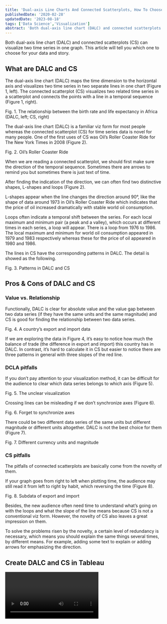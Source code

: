 ```yaml
---
title: 'Dual-axis Line Charts And Connected Scatterplots, How To Choose?'
publishedDate: '2020-02-28'
updatedDate: '2023-08-18'
tags: ['Data Science','Visualization']
abstract: 'Both dual-axis line chart (DALC) and connected scatterplots (CS) can visualize two time series in one graph. This article will tell you which one to choose for your data and story.'
---
```


Both dual-axis line chart (DALC) and connected scatterplots (CS) can visualize two time series in one graph. This article will tell you which one to choose for your data and story.

## What are DALC and CS

The dual-axis line chart (DALC) maps the time dimension to the horizontal axis and visualizes two time series in two separate lines in one chart (Figure 1, left). The connected scatterplot (CS) visualizes two related time series in a scatterplot and connects the points with a line in a temporal sequence (Figure 1, right).

<CustomImage src="images/dalc-or-cs/fig1.webp" alt="fig1" />
<ImageCaption>Fig. 1. The relationship between the birth rate and life expectancy in Africa (DALC, left; CS, right)</ImageCaption>

The dual-axis line chart (DALC) is a familiar viz form for most people whereas the connected scatterplot (CS) for time series data is novel for many people. One of the first uses of CS was Oil’s Roller Coaster Ride for The New York Times in 2008 (Figure 2).

<CustomImage src="images/dalc-or-cs/fig2.gif" alt="fig2" />
<ImageCaption>Fig. 2. Oil’s Roller Coaster Ride</ImageCaption>

When we are reading a connected scatterplot, we should first make sure the direction of the temporal sequence. Sometimes there are arrows to remind you but sometimes there is just text of time.

After finding the indication of the direction, we can often find two distinctive shapes, L-shapes and loops (Figure 2).

L-shapes appear when the line changes the direction around 90°, like the shape of data around 1973 in Oil’s Roller Coaster Ride which indicates that the price of oil increased dramatically with stable world oil consumption.

Loops often indicate a temporal shift between the series. For each local maximum and minimum pair (a peak and a valley), which occurs at different times in each series, a loop will appear. There is a loop from 1976 to 1986. The local maximum and minimum for world oil consumption appeared in 1979 and 1983 respectively whereas these for the price of oil appeared in 1980 and 1986.

The lines in CS have the corresponding patterns in DALC. The detail is showed as the following.

<CustomImage src="images/dalc-or-cs/fig3.webp" alt="fig3" />
<ImageCaption>Fig. 3. Patterns in DALC and CS</ImageCaption>

## Pros & Cons of DALC and CS

### Value vs. Relationship

Functionally, DALC is clear for absolute value and the value gap between two data series (if they have the same units and the same magnitude) and CS is good for finding the relationship between two data series.

<CustomImage src="images/dalc-or-cs/fig4.webp" alt="fig4" />
<ImageCaption>Fig. 4. A country’s export and import data</ImageCaption>

If we are exploring the data in Figure 4, it’s easy to notice how much the balance of trade (the difference in export and import) this country has in DALC. In contrast, it’s hard to calculate it in CS but easier to notice there are three patterns in general with three slopes of the red line.

### DCLA pitfalls

If you don’t pay attention to your visualization method, it can be difficult for the audience to clear which data series belongs to which axis (Figure 5).

<CustomImage src="images/dalc-or-cs/fig5.webp" alt="fig5" />
<ImageCaption>Fig. 5. The unclear visualization</ImageCaption>

Crossing lines can be misleading if we don’t synchronize axes (Figure 6).

<CustomImage src="images/dalc-or-cs/fig6.webp" alt="fig6" />
<ImageCaption>Fig. 6. Forget to synchronize axes</ImageCaption>

There could be two different data series of the same units but different magnitude or different units altogether. DALC is not the best choice for them (Figure 7).

<CustomImage src="images/dalc-or-cs/fig7.webp" alt="fig7" />
<ImageCaption>Fig. 7. Different currency units and magnitude</ImageCaption>

### CS pitfalls

The pitfalls of connected scatterplots are basically come from the novelty of them.

If your graph goes from right to left when plotting time, the audience may still read it from left to right by habit, which reversing the time (Figure 8).

<CustomImage src="images/dalc-or-cs/fig8.webp" alt="fig8" />
<ImageCaption>Fig. 8. Subdata of export and import</ImageCaption>

Besides, the new audience often need time to understand what’s going on with the loops and what the slope of the line means because CS is not a conventional viz form. However, the novelty of CS also leaves a great impression on them.

To solve the problems risen by the novelty, a certain level of redundancy is necessary, which means you should explain the same things several times, by different means. For example, adding some text to explain or adding arrows for emphasizing the direction.

## Create DALC and CS in Tableau

<Video id="UUyG6mVFeW8" />

## Reference

* Daydreaming Numbers. (2020). What to keep in mind when creating dual axis charts?. [online] Available at: http://daydreamingnumbers.com/blog/dual-axis-charts/ [Accessed 28 Feb. 2020].
* Haroz, S., Kosara, R. and Franconeri, S. (2016). The Connected Scatterplot for Presenting Paired Time Series. IEEE Transactions on Visualization and Computer Graphics, 22(9), pp.2174–2186.